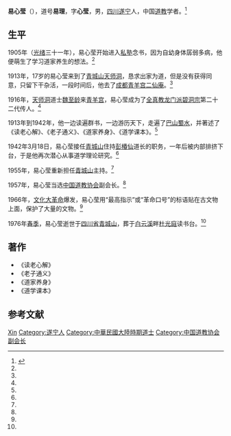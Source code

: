 {{onesource|time=2019-02-20T08:31:30+00:00}}
{{Infobox Taoist<!-- 道教人物信息框 -->
| 圖像            = <!-- Use only free-licenced images which meet WP:NFCC -->Replace this image male.svg
| 圖像大小        = 200px
| 圖像說明        = 
| 姓名            = 易良德
| 字              = 综乾<br />心莹
| 號              = 易理
| 出生日期        = {{birth date|1896|9|26}} 
| 出生地          = {{QING-1889}}[[四川|四川]][[遂宁县|遂宁县]][[老池乡|老池乡]][[双河口|双河口]]（今[[四川省|四川省]][[遂宁市|遂宁市]]）
| 逝世日期        = 1976年[[春季|春季]]（79－80歲）
| 逝世地点        = {{PRC}}[[四川省|四川省]][[青城山|青城山]]
| 居住地          = [[青城山|青城山]]
| 籍貫            = 
| 公民權          =
| 國籍            = {{PRC}}
| 種族            = [[汉族|汉族]]
| 著名成就        = 
| 宗派            = [[全真道|全真道]][[龙门派|龙门派]][[碧洞宗|碧洞宗]]
| 呼號            = 
| 修行法門        = 
| 頭銜            = 
| 教育程度        = 
| 修煉地          = [[青城山|青城山]]
| 師承            = [[魏松遐|魏松遐]]道长
| 徒弟與學生      = 
| 何者的化身與轉世= 
| 轉世為          = 
| 傳人            = 
| 著作            = 《老子通义》<br />《老子道义学系统表》<br />《道教系统表》
| 獎項            = 
| 簽名            = 
| 備註            = 
}}
'''易心莹'''（{{bd|1896年|9月26日|1976年|catIdx=Y易}}），道号'''易理'''，字'''心莹'''，男，[[四川省|四川]][[遂宁县|遂宁]]人，中国[[道教|道教]]学者。<ref name=" zgd">{{cite web|url=http://www.taoist.org.cn/webfront/webfront_viewContents.cgi?id=2927|title=缅怀易心莹道长|accessdate=2008年|work=|publisher=中国道教协会官方网|language=zh-cn|deadurl=yes|archiveurl=https://web.archive.org/web/20110104180428/http://www.taoist.org.cn/webfront/webfront_viewContents.cgi?id=2927|archivedate=2011-01-04}}</ref>

== 生平 ==
1905年（[[光绪|光绪]]三十一年），易心莹开始进入[[私塾|私塾]]念书，因为自幼身体孱弱多病，他便萌生了学习道家养生的想法。<ref name=" zgd" />

1913年，17岁的易心莹来到了[[青城山|青城山]][[天师洞|天师洞]]，恳求出家为道，但是没有获得同意，只留下干杂活，一段时间后，他去了[[成都|成都]][[青羊宫|青羊宫]][[二仙庵|二仙庵]]。<ref name=" zgd" />

1916年，[[天师洞|天师洞]]道士[[魏至龄|魏至龄]]来[[青羊宫|青羊宫]]，易心莹成为了[[全真教|全真教]][[龙门派|龙门派]][[碧洞宗|碧洞宗]]第二十二代传人。<ref name=" zgd" />

1913年到1942年，他一边读遍群书，一边游历天下，走遍了[[巴山蜀水|巴山蜀水]]，并著述了《读老心解》、《老子通义》、《道家养身》、《道学课本》。<ref name=" zgd" />

1942年3月18日，易心莹接任[[青城山|青城山]]住持[[彭椿仙|彭椿仙]]道长的职务，一年后被内部排挤下台，于是他再次潜心从事道学理论研究。<ref name=" zgd" />

1955年，易心莹重新担任[[青城山|青城山]]主持。<ref name=" zgd" />

1957年，易心莹当选[[中国道教协会|中国道教协会]]副会长。<ref name=" zgd" />

1966年，[[文化大革命|文化大革命]]爆发，易心莹用“最高指示”或“革命口号”的标语贴在古文物上面，保护了大量的文物。<ref name=" zgd" />

1976年[[春季|春季]]，易心莹逝世于[[四川省|四川省]][[青城山|青城山]]，葬于[[白云溪|白云溪]]畔[[杜光庭|杜光庭]]读书台。<ref name=" zgd" />

== 著作 ==
*《读老心解》
*《老子通义》
*《道家养身》
*《道学课本》

== 参考文献 ==
{{reflist}}

{{Navboxes 
| title  = 易心莹在[[中国道教协会|中国道教协会]]的职务
| list1  =
{{中国道教协会第一届理事会}}
{{中国道教协会第二届理事会}}
}}

{{Authority control}}
{{DEFAULTSORT:Yi易}}
[[Category:易姓|Xin]]
[[Category:遂宁人|Category:遂宁人]]
[[Category:中華民國大陸時期道士|Category:中華民國大陸時期道士]]
[[Category:中国道教协会副会长|Category:中国道教协会副会长]]